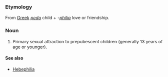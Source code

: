 ===Etymology===
From [[Greek]] ''[[pedo]]'' child + ''-[[philia]]'' love or friendship.

===Noun===
# Primary sexual attraction to prepubescent children (generally 13 years of age or younger).

====See also====
*[[Hebephilia]]